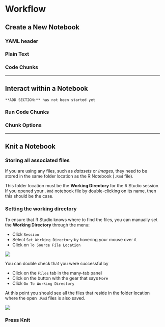 # Workflow


## Create a New Notebook 

### YAML header


### Plain Text


### Code Chunks



---------------------------------

## Interact within a Notebook


```{block type='rmdconstruct', echo=TRUE}
**ADD SECTION:** has not been started yet 
```



### Run Code Chunks


### Chunk Options



---------------------------------

## Knit a Notebook


### Storing all associated files 

If you are using any files, such as *datasets* or *images*, they need to be stored in the same folder location as the R Notebook (`.Rmd` file).

This folder location must be the **Working Directory** for the R Studio session.  If you opened your `.Rmd` notebook file by double-clicking on its name, then this should be the case.  



### Setting the working directory

To ensure that R Studio knows where to find the files, you can manually set the **Working Directory** through the menu:

* Click `Session`
* Select `Set Working Directory` by hovering your mouse over it
* Click on `To Source File Location`

![](images/Set_wd_source.png)


You can double check that you were successful by 

* Click on the `Files` tab in the many-tab panel
* Click on the button with the gear that says `More`
* Click `Go To Working Directory`

At this point you should see all the files that reside in the folder location where the open `.Rmd` files is also saved. 

![](images/files_goto_wd.png)


### Press Knit

